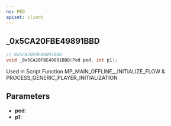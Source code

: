```yaml
---
ns: PED
apiset: client
---
```

## _0x5CA20FBE49891BBD

```c
// 0x5CA20FBE49891BBD
void _0x5CA20FBE49891BBD(Ped ped, int p1);
```

Used in Script Function MP_MAIN_OFFLINE__INITIALIZE_FLOW & PROCESS_GENERIC_PLAYER_INITIALIZATION

## Parameters
* **ped**:
* **p1**: